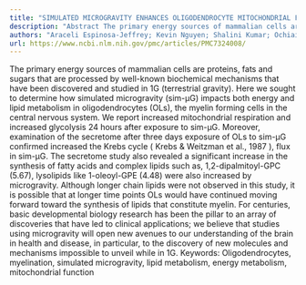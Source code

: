 ```yaml
---
title: "SIMULATED MICROGRAVITY ENHANCES OLIGODENDROCYTE MITOCHONDRIAL FUNCTION AND LIPID METABOLISM"
description: "Abstract The primary energy sources of mammalian cells are proteins, fats and sugars that are processed by well-known biochemical mechanisms that have been discovered and studied in 1G (terrestrial gr..."
authors: "Araceli Espinosa-Jeffrey; Kevin Nguyen; Shalini Kumar; Ochiai Toshimasa; Ryuji Hirose; Karen Reue; Laurent Vergnes; Jason Kinchen; Jean de Vellis"
url: https://www.ncbi.nlm.nih.gov/pmc/articles/PMC7324008/
---
```


The primary energy sources of mammalian cells are proteins, fats and sugars that are processed by well-known biochemical mechanisms that have been discovered and studied in 1G (terrestrial gravity). Here we sought to determine how simulated microgravity (sim-μG) impacts both energy and lipid metabolism in oligodendrocytes (OLs), the myelin forming cells in the central nervous system. We report increased mitochondrial respiration and increased glycolysis 24 hours after exposure to sim-μG. Moreover, examination of the secretome after three days exposure of OLs to sim-μG confirmed increased the Krebs cycle ( Krebs & Weitzman et al., 1987 ), flux in sim-μG. The secretome study also revealed a significant increase in the synthesis of fatty acids and complex lipids such as, 1,2-dipalmitoyl-GPC (5.67), lysolipids like 1-oleoyl-GPE (4.48) were also increased by microgravity. Although longer chain lipids were not observed in this study, it is possible that at longer time points OLs would have continued moving forward toward the synthesis of lipids that constitute myelin. For centuries, basic developmental biology research has been the pillar to an array of discoveries that have led to clinical applications; we believe that studies using microgravity will open new avenues to our understanding of the brain in health and disease, in particular, to the discovery of new molecules and mechanisms impossible to unveil while in 1G. Keywords: Oligodendrocytes, myelination, simulated microgravity, lipid metabolism, energy metabolism, mitochondrial function
